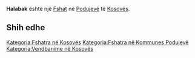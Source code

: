 {{Fshat në Kosovës
 | Emri                = Halabak
| sqi_N_name = Halabak
| sqi_N_FULL_NAME_RO = Halabak
| sqi_N_FULL_NAME_ND_RO = Halabak
| sqi_N_SORT_NAME_RG = HALABAK
| sqi_N_FULL_NAME_RG = Halabak
| sqi_N_FULL_NAME_ND_RG = Halabak
| sqi_V_name = Halabaku
| sqi_V_FULL_NAME_RO = Halabaku
| sqi_V_FULL_NAME_ND_RO = Halabaku
| sqi_V_SORT_NAME_RG = HALABAKU
| sqi_V_FULL_NAME_RG = Halabaku
| sqi_V_FULL_NAME_ND_RG = Halabaku
| srp_N_name = Alabak
| srp_N_FULL_NAME_RO = Alabak
| srp_N_FULL_NAME_ND_RO = Alabak
| srp_N_SORT_NAME_RG = ALABAK
| srp_N_FULL_NAME_RG = Alabak
| srp_N_FULL_NAME_ND_RG = Alabak
| srp_NS_name = Алабак
| srp_NS_FULL_NAME_RO = Алабак
| srp_NS_FULL_NAME_ND_RO = Алабак
| srp_NS_SORT_NAME_RG = АЛАБАК
| srp_NS_FULL_NAME_RG = Алабак
| srp_NS_FULL_NAME_ND_RG = Алабак

 | Emri (Rasa dhanore) = 
 | Figura              = 
 | Shteti              = Kosovo
 | Komuna              = Podujevë
 | Kodi postar         = 
 | Sipërfaqja          = 

 | Popullsia           = 

 | Regj. i popullsisë  = 
 | Dend. e popullsisë  = 
 | Faqja zyrtare       = 
 <!--- Koordinatat ----> 
 | Gjerësia            = 42.794444
 | Gjatësia            = 21.220833
 | Lartësia            = 
}}
'''Halabak''' është një [[Fshat]] në [[Podujevë]] të [[Kosovës]].

<!-- == Gjeografia == -->
<!-- == Historia == -->
<!-- == Demografia == -->
== Shih edhe ==
{{Komuna Podujevë}}
{{Kosovo-Administrata-Cung}}

[[Kategoria:Fshatra në Kosovës]]
[[Kategoria:Fshatra në Kommunes Podujevë]]
[[Kategoria:Vendbanime në Kosovës]]